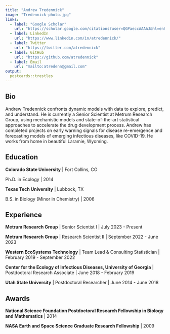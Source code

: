 ```yaml
---
title: "Andrew Tredennick"
image: "Tredennick-photo.jpg"
links:
  - label: "Google Scholar"
    url: "https://scholar.google.com/citations?user=QGPaeccAAAAJ&hl=en&oi=ao"
  - label: LinkedIn
    url: "https://www.linkedin.com/in/atredennick/"
  - label: Twitter
    url: "https://twitter.com/atredennick"
  - label: GitHub
    url: "https://github.com/atredennick"
  - label: Email
    url: "mailto:atredenn@gmail.com"
output:
  postcards::trestles
---
```

 
## Bio

Andrew Tredennick confronts dynamic models with data to explore, predict, and understand.
He is currently a Senior Scientist at Metrum Research Group, using mechanistic models and state-of-the-art statistical approaches to accelerate the drug development process.
Andrew has completed projects on early warning signals for disease re-emergence and forecasting models of emerging infectious diseases, like COVID-19.
He works from home in beautiful Laramie, Wyoming.


## Education

**Colorado State University** | Fort Collins, CO

Ph.D. in Ecology | 2014

**Texas Tech University** | Lubbock, TX

B.S. in Biology (Minor in Chemistry) | 2006

## Experience

**Metrum Research Group** | Senior Scientist I | July 2023 - Present

**Metrum Research Group** | Research Scientist II | September 2022 - June 2023

**Western EcoSystems Technology** | Team Lead & Consulting Statistician | February 2019 - September 2022

**Center for the Ecology of Infectious Diseases, University of Georgia** | Postdoctoral Research Associate | June 2018 - February 2019

**Utah State University** | Postdoctoral Researcher | June 2014 - June 2018

## Awards

**National Science Foundation Postdoctoral Research Fellowship in Biology and Mathematics** | 2014

**NASA Earth and Space Science Graduate Research Fellowship** | 2009
